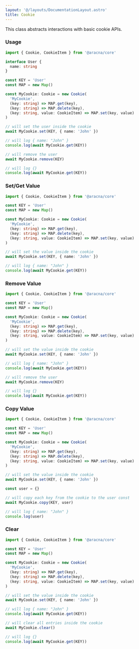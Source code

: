 ```yaml
---
layout: '@/layouts/DocumentationLayout.astro'
title: Cookie
---
```


This class abstracts interactions with basic cookie APIs.

### Usage

```ts
import { Cookie, CookieItem } from '@aracna/core'

interface User {
  name: string
}

const KEY = 'User'
const MAP = new Map()

const MyCookie: Cookie = new Cookie(
  'MyCookie',
  (key: string) => MAP.get(key),
  (key: string) => MAP.delete(key),
  (key: string, value: CookieItem) => MAP.set(key, value)
)

// will set the user inside the cookie
await MyCookie.set(KEY, { name: 'John' })

// will log { name: "John" }
console.log(await MyCookie.get(KEY))

// will remove the user
await MyCookie.remove(KEY)

// will log {}
console.log(await MyCookie.get(KEY))
```

### Set/Get Value

```ts
import { Cookie, CookieItem } from '@aracna/core'

const KEY = 'User'
const MAP = new Map()

const MyCookie: Cookie = new Cookie(
  'MyCookie',
  (key: string) => MAP.get(key),
  (key: string) => MAP.delete(key),
  (key: string, value: CookieItem) => MAP.set(key, value)
)

// will set the value inside the cookie
await MyCookie.set(KEY, { name: 'John' })

// will log { name: "John" }
console.log(await MyCookie.get(KEY))
```

### Remove Value

```ts
import { Cookie, CookieItem } from '@aracna/core'

const KEY = 'User'
const MAP = new Map()

const MyCookie: Cookie = new Cookie(
  'MyCookie',
  (key: string) => MAP.get(key),
  (key: string) => MAP.delete(key),
  (key: string, value: CookieItem) => MAP.set(key, value)
)

// will set the value inside the cookie
await MyCookie.set(KEY, { name: 'John' })

// will log { name: "John" }
console.log(await MyCookie.get(KEY))

// will remove the user
await MyCookie.remove(KEY)

// will log {}
console.log(await MyCookie.get(KEY))
```

### Copy Value

```ts
import { Cookie, CookieItem } from '@aracna/core'

const KEY = 'User'
const MAP = new Map()

const MyCookie: Cookie = new Cookie(
  'MyCookie',
  (key: string) => MAP.get(key),
  (key: string) => MAP.delete(key),
  (key: string, value: CookieItem) => MAP.set(key, value)
)

// will set the value inside the cookie
await MyCookie.set(KEY, { name: 'John' })

const user = {}

// will copy each key from the cookie to the user const
await MyCookie.copy(KEY, user)

// will log { name: "John" }
console.log(user)
```

### Clear

```ts
import { Cookie, CookieItem } from '@aracna/core'

const KEY = 'User'
const MAP = new Map()

const MyCookie: Cookie = new Cookie(
  'MyCookie',
  (key: string) => MAP.get(key),
  (key: string) => MAP.delete(key),
  (key: string, value: CookieItem) => MAP.set(key, value)
)

// will set the value inside the cookie
await MyCookie.set(KEY, { name: 'John' })

// will log { name: "John" }
console.log(await MyCookie.get(KEY))

// will clear all entries inside the cookie
await MyCookie.clear()

// will log {}
console.log(await MyCookie.get(KEY))
```
